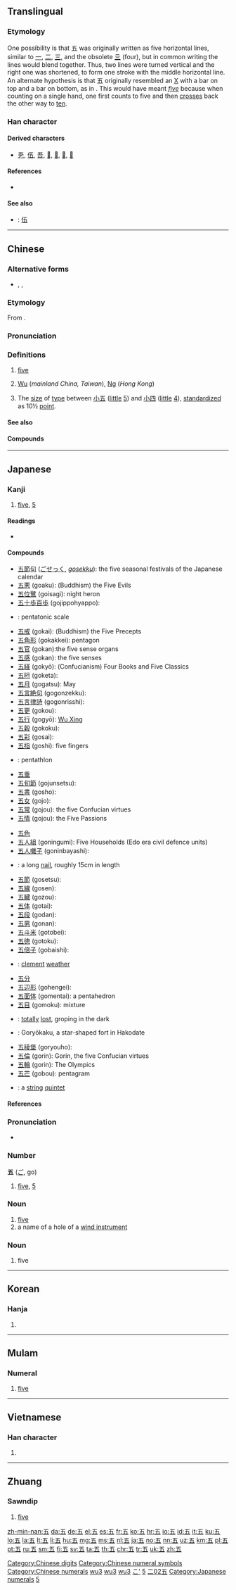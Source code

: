 {{also|伍}}
==Translingual==
{{stroke order|type=animate}}

===Etymology===
One possibility is that 五 was originally written as five horizontal lines, similar to [[一]], [[二]], [[三]], and the obsolete [[亖]] (four), but in common writing the lines would blend together. Thus, two lines were turned vertical and the right one was shortened, to form one stroke with the middle horizontal line. An alternate hypothesis is that 五 originally resembled an [[X]] with a bar on top and a bar on bottom, as in {{m|mul|𠄡|sc=Hani}}. This would have meant ''[[five]]'' because when counting on a single hand, one first counts to five and then [[crosses]] back the other way to [[ten]].
{{Han etyl}}

===Han character===
{{Han char|rn=7|rad=二|as=02|sn=4|four=10107|canj=MDM}}

====Derived characters====
* [[㐏]], [[伍]], [[吾]], [[𠄲]], [[𠄶]], [[𠄻]], [[𠄼]]

====References====
* {{Han ref|kx=0086.110|dkj=00257|dj=0178.040|hdz=10011.030|uh=4E94|ud=20116|bh=A4AD|bd=42157}}

====See also====
{{Chinese-numbers}}
* {{qualifier|Chinese financial form}}: [[伍]]

[[Category:Chinese digits]]
[[Category:Chinese numeral symbols]]
[[Category:Chinese numerals]]

----

==Chinese==
{{zh-forms}}

===Alternative forms===
* {{zh-l|伍}}, {{zh-l|𠄡}}, {{zh-l|𫝀}}

===Etymology===
From {{etyl|sit-pro|zh}} {{m|sit-pro|*l/b-ŋa||five}}.

===Pronunciation===
{{zh-pron
|m=wǔ
|ma=y
|c=ng5
|h=pfs=ńg
|mn=gō/ngó͘
|w=3hhngg,2u
|mc=y
|oc=y
|cat=num,pn
}}

===Definitions===
{{zh-hanzi}}

# [[five]]
# {{surname|lang=zh}} [[Wu]] (''mainland China, Taiwan''), [[Ng]] (''Hong Kong'')
# {{lb|zh|printing}} The [[size]] of [[type]] between [[小五]] ([[little]] [[5]]) and [[小四]] ([[little]] [[4]]), [[standardize]]d as 10½ [[point]].

====See also====
{{Chinese-numbers}}

====Compounds====
{{der3
| {{zh-l|五味子}}
| {{zh-l|小五}}
}}

[[Category:Mandarin numeral symbols|wu3]]
[[Category:Chinese cardinal numbers|wu3]]
[[Category:Beginning Mandarin|wu3]]

----

==Japanese==

===Kanji===
{{ja-kanji|grade=1|rs=二02}}

# [[five]], [[5]]

====Readings====
* {{ja-readings
|goon=[[ご]] (go)
|kanon=[[ご]] (go)
|kun=[[いつ]] (itsu), [[いつつ]] ([[五つ]], itsutsu)
|nanori=[[い]] (i), [[さ]] (sa), [[さつ]] (satsu), [[ち]] (chi), [[ふ]] (fu), [[み]] (mi), [[め]] (me)}}

====Compounds====
{{der-top|Compounds}}
* [[五節句]] ([[ごせっく]], ''[[gosekku]]''): the five seasonal festivals of the Japanese calendar
* [[五悪]] (goaku): (Buddhism) the Five Evils
* [[五位鷺]] (goisagi): night heron
* [[五十歩百歩]] (gojippohyappo):
* {{ja-r|五音音階|ごおん おんかい}}: pentatonic scale
* [[五戒]] (gokai): (Buddhism) the Five Precepts
* [[五角形]] (gokakkei): pentagon
* [[五官]] (gokan):the five sense organs
* [[五感]] (gokan): the five senses
* [[五経]] (gokyō): (Confucianism) Four Books and Five Classics
* [[五桁]] (goketa):
* [[五月]] (gogatsu): May
* [[五言絶句]] (gogonzekku):
* [[五言律詩]] (gogonrisshi):
* [[五更]] (gokou):
* [[五行]] (gogyō): [http://en.wikipedia.org/wiki/Wu_xing Wu Xing]
* [[五穀]] (gokoku):
* [[五彩]] (gosai):
* [[五指]] (goshi): five fingers
* {{ja-r|五種競技|ごしゅ きょうぎ}}: pentathlon
* [[五重]]
* [[五旬節]] (gojunsetsu):
* [[五書]] (gosho):
* [[五女]] (gojo):
* [[五常]] (gojou): the five Confucian virtues
* [[五情]] (gojou): the Five Passions
{{der-mid}}
* [[五色]]
* [[五人組]] (goningumi): Five Households (Edo era civil defence units)
* [[五人囃子]] (goninbayashi):
* {{ja-r|五寸釘|ごすん くぎ}}: a long [[nail]], roughly 15cm in length
* [[五節]] (gosetsu):
* [[五線]] (gosen):
* [[五臓]] (gozou):
* [[五体]] (gotai):
* [[五段]] (godan):
* [[五男]] (gonan):
* [[五斗米]] (gotobei):
* [[五徳]] (gotoku):
* [[五倍子]] (gobaishi):
* {{ja-r|五風十雨|ごふう じゅうう}}: [[clement]] [[weather]] {{qualifier|literally, “five days and one is windy, ten days and one is rainy”}}
* [[五分]]
* [[五辺形]] (gohengei):
* [[五面体]] (gomentai): a pentahedron
* [[五目]] (gomoku): mixture
* {{ja-r|五里霧中|ごり むちゅう}}: [[totally]] [[lost]], groping in the dark {{qualifier|literally, “five leagues in the fog”}}
* {{ja-r|五稜郭|^ごりょうかく}}: Goryōkaku, a star-shaped fort in Hakodate
* [[五稜堡]] (goryouho):
* [[五倫]] (gorin): Gorin, the five Confucian virtues
* [[五輪]] (gorin): The Olympics
* [[五芒]] (gobou): pentagram
* {{ja-r|弦楽五重奏|げんがく ごじゅうそう}}: a [[string]] [[quintet]]
{{der-bottom}}

====References====
{{ja-kref
|jis=385E
|ku=2462
|shift=8CDC
|euc=B8DE
|freq=31
|nelson=15
|newnelson=77
|halpern=3436
|kld=2142
|heisig=5
|tuttle=0a4.27
}}

===Pronunciation===
* {{audio|Ja-5-go.ogg|Audio|lang=ja}}

===Number===
{{cardinalbox|ja|4|5|6|四|六}}
'''五''' ([[ご]], go)

# [[five]], [[5]]

===Noun===
{{ja-noun|ご}}

# [[five]]
# a name of a hole of a [[wind instrument]]

===Noun===
{{ja-noun|いつ}}

# five

[[Category:1000 Japanese basic words|こ']]
[[Category:Japanese numeral symbols|5]]
[[Category:Grade 1 kanji|二02五]]
[[Category:Japanese numerals]]

----

==Korean==

===Hanja===
{{ko-hanja|hangeul=오|rv=o|mr=o|y=o|eumhun=다섯|ehrv=daseot|ehmr=tasŏt|ehy=tases}}

# {{defn|lang=ko|sort=二02}}

[[Category:Korean numeral symbols|5]]

----

==Mulam==

===Numeral===
{{head|mlm|numeral|tr=kwən1}}

# [[five]]

----

==Vietnamese==

===Han character===
{{vi-hantu|ngũ|rs=二02}}

# {{defn|lang=vi|sort=二02}}

----

==Zhuang==

===Sawndip===
{{head|za|Han characters|tr=[[haj]]|sort=haj}}

# [[five]]

[[zh-min-nan:五]]
[[da:五]]
[[de:五]]
[[el:五]]
[[es:五]]
[[fr:五]]
[[ko:五]]
[[hr:五]]
[[io:五]]
[[id:五]]
[[it:五]]
[[ku:五]]
[[lo:五]]
[[la:五]]
[[lt:五]]
[[li:五]]
[[hu:五]]
[[mg:五]]
[[ms:五]]
[[nl:五]]
[[ja:五]]
[[no:五]]
[[nn:五]]
[[uz:五]]
[[km:五]]
[[pl:五]]
[[pt:五]]
[[ru:五]]
[[sm:五]]
[[fi:五]]
[[sv:五]]
[[ta:五]]
[[th:五]]
[[chr:五]]
[[tr:五]]
[[uk:五]]
[[zh:五]]